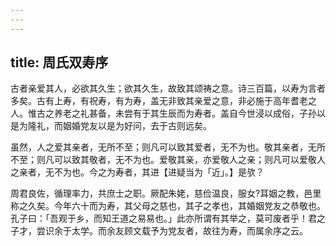 ```yaml
---
---
---
```

title: 周氏双寿序
---



古者亲爱其人，必欲其久生；欲其久生，故致其颂祷之意。诗三百篇，以寿为言者多矣。古有上寿，有祝寿，有为寿，盖无非致其亲爱之意，非必施于高年耆老之人。惟古之养老之礼甚备，未尝有于其生辰而为寿者。盖自今世浸以成俗，子孙以是为隆礼，而姻婚党友以是为好问，去于古则远矣。

虽然，人之爱其亲者，无所不至；则凡可以致其爱者，无不为也。敬其亲者，无所不至；则凡可以致其敬者，无不为也。爱敬其亲，亦爱敬人之亲；则凡可以爱敬人之亲者，无不为也。今之为寿者，其进【进疑当为「近」。】是欤？

周君良佐，循理率力，共庶士之职。厥配朱姥，慈俭温良，服女?耳姻之教，邑里称之久矣。今年六十而为寿，其父母之慈也，其子之孝也，其婚姻党友之恭敬也。孔子曰：「吾观于乡，而知王道之易易也。」此亦所谓有其举之，莫可废者乎！君之子才，尝识余于太学。而余友顾文载予为党友者，故往为寿，而属余序之云。